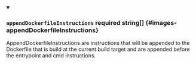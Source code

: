 
<details className="config-field" data-expandable="false" open>
<summary>

### `appendDockerfileInstructions` <span className="config-field-required" data-required="false">required</span> <span className="config-field-type">string[]</span> <span className="config-field-default"></span> <span className="config-field-enum"></span> {#images-appendDockerfileInstructions}

AppendDockerfileInstructions are instructions that will be appended to the Dockerfile that is build at the current build target and are appended before the entrypoint and cmd instructions.

</summary>



</details>
